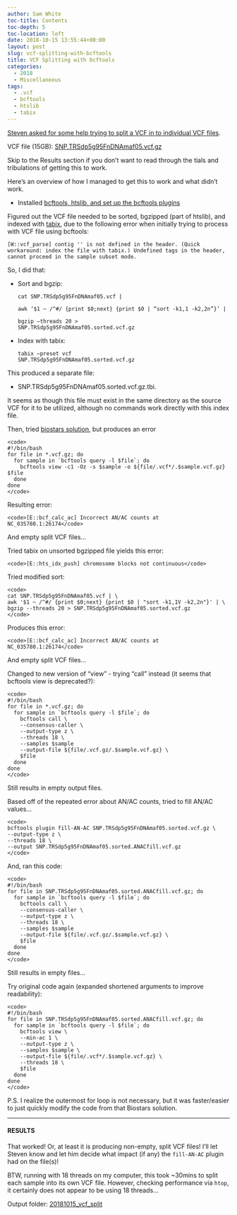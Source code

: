 ```yaml
---
author: Sam White
toc-title: Contents
toc-depth: 5
toc-location: left
date: 2018-10-15 13:55:44+00:00
layout: post
slug: vcf-splitting-with-bcftools
title: VCF Splitting with bcftools
categories:
  - 2018
  - Miscellaneous
tags:
  - .vcf
  - bcftools
  - htslib
  - tabix
---
```


[Steven asked for some help trying to split a VCF in to individual VCF files](https://github.com/RobertsLab/resources/issues/421).

VCF file (15GB): [SNP.TRSdp5g95FnDNAmaf05.vcf.gz](https://gannet.fish.washington.edu/seashell/eog/files/VCF_files/SNP.TRSdp5g95FnDNAmaf05.vcf.gz)

Skip to the Results section if you don't want to read through the tials and tribulations of getting this to work.

Here's an overview of how I managed to get this to work and what didn't work.





  * Installed [bcftools, htslib, and set up the bcftools plugins](https://samtools.github.io/bcftools/)



Figured out the VCF file needed to be sorted, bgzipped (part of htslib), and indexed with [tabix](https://www.htslib.org/doc/tabix.html), due to the following error when initially trying to process with VCF file using bcftools:

`[W::vcf_parse] contig '' is not defined in the header. (Quick workaround: index the file with tabix.)
Undefined tags in the header, cannot proceed in the sample subset mode.`

So, I did that:





  * Sort and bgzip:




    
    <code>cat SNP.TRSdp5g95FnDNAmaf05.vcf | \
    awk '$1 ~ /^#/ {print $0;next} {print $0 | "sort -k1,1 -k2,2n"}' | \
    bgzip --threads 20 > SNP.TRSdp5g95FnDNAmaf05.sorted.vcf.gz</code>







  * Index with tabix:




    
    <code>tabix --preset vcf SNP.TRSdp5g95FnDNAmaf05.sorted.vcf.gz</code>



This produced a separate file:





  * SNP.TRSdp5g95FnDNAmaf05.sorted.vcf.gz.tbi.



It seems as though this file must exist in the same directory as the source VCF for it to be utilized, although no commands work directly with this index file.

Then, tried [biostars solution](https://www.biostars.org/p/130456/#243638), but produces an error


    
    <code>
    #!/bin/bash
    for file in *.vcf.gz; do
      for sample in `bcftools query -l $file`; do
        bcftools view -c1 -Oz -s $sample -o ${file/.vcf*/.$sample.vcf.gz} $file
      done
    done
    </code>



Resulting error:


    
    <code>[E::bcf_calc_ac] Incorrect AN/AC counts at NC_035780.1:26174</code>



And empty split VCF files...

Tried tabix on unsorted bgzipped file yields this error:


    
    <code>[E::hts_idx_push] chromosome blocks not continuous</code>



Tried modified sort:


    
    <code>
    cat SNP.TRSdp5g95FnDNAmaf05.vcf | \
    awk '$1 ~ /^#/ {print $0;next} {print $0 | "sort -k1,1V -k2,2n"}' | \
    bgzip --threads 20 > SNP.TRSdp5g95FnDNAmaf05.sorted.vcf.gz
    </code>



Produces this error:


    
    <code>[E::bcf_calc_ac] Incorrect AN/AC counts at NC_035780.1:26174</code>



And empty split VCF files...

Changed to new version of "view" - trying "call" instead (it seems that bcftools view is deprecated?):


    
    <code>
    #!/bin/bash
    for file in *.vcf.gz; do
      for sample in `bcftools query -l $file`; do
        bcftools call \
        --consensus-caller \
        --output-type z \
        --threads 18 \
        --samples $sample 
        --output-file ${file/.vcf.gz/.$sample.vcf.gz} \
        $file
      done
    done
    </code>



Still results in empty output files.

Based off of the repeated error about AN/AC counts, tried to fill AN/AC values...


    
    <code>
    bcftools plugin fill-AN-AC SNP.TRSdp5g95FnDNAmaf05.sorted.vcf.gz \
    --output-type z \
    --threads 18 \
    --output SNP.TRSdp5g95FnDNAmaf05.sorted.ANACfill.vcf.gz
    </code>



And, ran this code:


    
    <code>
    #!/bin/bash
    for file in SNP.TRSdp5g95FnDNAmaf05.sorted.ANACfill.vcf.gz; do
      for sample in `bcftools query -l $file`; do
        bcftools call \
        --consensus-caller \
        --output-type z \
        --threads 18 \
        --samples $sample 
        --output-file ${file/.vcf.gz/.$sample.vcf.gz} \
        $file
      done
    done
    </code>



Still results in empty files...

Try original code again (expanded shortened arguments to improve readability):


    
    <code>
    #!/bin/bash
    for file in SNP.TRSdp5g95FnDNAmaf05.sorted.ANACfill.vcf.gz; do
      for sample in `bcftools query -l $file`; do
        bcftools view \
        --min-ac 1 \
        --output-type z \
        --samples $sample \
        --output-file ${file/.vcf*/.$sample.vcf.gz} \
        --threads 18 \
        $file
      done
    done
    </code>



P.S. I realize the outermost for loop is not necessary, but it was faster/easier to just quickly modify the code from that Biostars solution.



* * *





#### RESULTS



That worked! Or, at least it is producing non-empty, split VCF files! I'll let Steven know and let him decide what impact (if any) the `fill-AN-AC` plugin had on the file(s)!

BTW, running with 18 threads on my computer, this took ~30mins to split each sample into its own VCF file. However, checking performance via `htop`, it certainly does not appear to be using 18 threads...

Output folder: [20181015_vcf_split](https://gannet.fish.washington.edu/Atumefaciens/20181015_vcf_split/)
